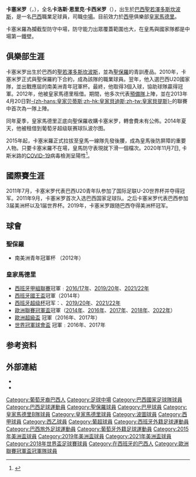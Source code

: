 {{noteTA
|G1=football
|G2=西甲
|T=zh-hans:卡洛斯·卡塞米罗;zh-hk:卡路士·卡斯米路;zh-tw:卡洛斯·卡塞米洛;
|1=zh-hans:卡塞米罗;zh-hk:卡斯米路;zh-tw:卡塞米羅
}}
{{Infobox football biography
| name = 卡塞米罗<br/>Casimiro
| image = Casemiro.jpg
| caption = 
| fullname = Carlos Henrique Casimiro
| height = 184cm
| birth_date = {{Birth date and age|1992|2|23|mf=y}}
| birth_place = {{BRA}}[[聖若澤多斯坎波斯|聖若澤多斯坎波斯]]
| currentclub = [[皇家馬德里|皇家馬德里]]
| clubnumber =14
| position = [[足球位置|防守中場]]
| youthyears1 = 2002–2010
| youthclubs1 = [[聖保羅足球會|聖保羅]]
| years1 = 2010–2013
| clubs1 = [[聖保羅足球會|聖保羅]]
| caps1 = 62
| goals1 = 6
| years2 = 2013
| clubs2 = → [[皇家马德里卡斯蒂利亚足球俱乐部|皇家馬德里B隊]]
| caps2 = 15
| goals2 = 1
| years3 = 2013
| clubs3 = → [[皇家馬德里|皇家馬德里]]
| caps3 = 1
| goals3 = 0
| years4 = 2013–
| clubs4 = [[皇家馬德里|皇家馬德里]]
| caps4 = 185
| goals4 = 23
| years5 = 2014–2015
| clubs5 = → [[波尔图足球俱乐部|波圖]]
| caps5 = 28
| goals5 = 3
| nationalyears1 = 2009
| nationalteam1 = [[巴西17歲以下國家足球隊|巴西U17]]
| nationalcaps1 = 3
| nationalgoals1 = 0
| nationalyears2 = 2011
| nationalteam2 = [[巴西20歲以下國家足球隊|巴西U20]]
| nationalcaps2 = 15
| nationalgoals2 = 3
| nationalyears3 = 2011–
| nationalteam3  = [[巴西國家足球隊|巴西]]
| nationalcaps3  = 46
| nationalgoals3 = 3
| pcupdate = 2018年5月19日
| ntupdate = 2018年7月2日
}}

'''卡塞米罗'''（{{lang-pt|'''Casemiro'''}}，{{bd|1992年|2月23日||}}），全名'''卡洛斯·恩里克·卡西米罗'''（{{lang-pt|'''Carlos Henrique Casimiro'''}}），出生於[[巴西|巴西]][[聖若澤多斯坎波斯|聖若澤多斯坎波斯]]，是一名[[巴西|巴西]]職業足球員，司職[[中場|中場]]。目前效力於[[西甲|西甲]]俱樂部[[皇家馬德里|皇家馬德里]]。

卡塞米羅為攔截型防守中場，防守能力出眾覆蓋範圍也大，在皇馬與國家隊都是中場第一鐵壁。

==俱樂部生涯==
卡塞米罗出生於巴西的[[聖若澤多斯坎波斯|聖若澤多斯坎波斯]]，並為[[聖保羅足球會|聖保羅]]的青訓產品。2010年，卡塞米罗正式與聖保羅約下合約，成為該隊的職業球員。翌年，他入選巴西U20國家隊，並出戰應屆的南美洲青年冠軍杯。最終，他取得3個入球，協助球隊贏得冠軍。2012年，他被皇家馬德里租借。期間，他多次代表[[皇家马德里卡斯蒂利亚足球俱乐部|預備隊]]上陣，並在2013年4月20日對[[皇家貝迪斯|-{zh-hans:皇家贝蒂斯;zh-hk:皇家貝迪斯;zh-tw:皇家貝提斯}-]]的聯賽中首次為一隊上陣。

同年夏季，皇家馬德里正底向聖保羅收購卡塞米罗，轉會費未有公佈。2014年夏天，他被租借到葡萄牙超级联赛球队波尔图。

2015年起，卡塞米羅正式拉拔至皇馬一線隊先發後腰，成為皇馬後防屏障的重要人物。只要卡塞米羅不在場，皇馬防守表現就下滑一個檔次。2020年11月7日, 卡斯米路的[[COVID-19|COVID-19]]病毒檢測呈陽性<ref>{{cite web|url=https://www.realmadrid.com/en/news/2020/11/07/official-announcement|title=Official Announcement|publisher=Real Madrid CF|date=7 November 2020|accessdate=7 November 2020|archive-date=2020-11-24|archive-url=https://web.archive.org/web/20201124004002/https://www.realmadrid.com/en/news/2020/11/07/official-announcement|dead-url=no}}</ref>。

==國際賽生涯==
2011年7月，卡塞米罗代表巴西U20青年队参加了国际足联U-20世界杯并夺得冠军。2011年9月，卡塞米罗首次入选巴西国家足球队。之后卡塞米罗代表巴西参加3届美洲杯以及1届世界杯。2019年，卡塞米罗跟随巴西夺得美洲杯冠军。

== 球會 ==
=== 聖保羅 ===
*南美洲青年冠軍杯 （2012年）
=== 皇家馬德里 ===
* [[西班牙甲組聯賽|西班牙甲組聯賽]]冠軍﹕[[2016年至2017年西班牙甲組足球聯賽|2016/17年]]、[[2019/20年|2019/20年]]、[[2021/22年|2021/22年]]
* [[西班牙國王盃|西班牙國王盃]]冠軍（2014年）
* [[西班牙超级杯|西班牙超级杯]]冠军：{{link-en|2017年西班牙超级杯|2017_Supercopa_de_España|2017年}}、[[2019/20年|2019/20年]]、[[2021–22年西班牙超級盃|2021/22年]]
* [[歐洲聯賽冠軍盃|歐洲聯賽冠軍盃]]冠軍（[[2013–14年歐洲冠軍聯賽|2014年]]、[[2015–16年歐洲冠軍聯賽|2016年]]、[[2016–17年歐洲冠軍聯賽|2017年]]、[[2017–18年歐洲冠軍聯賽|2018年]]、[[2021–22年歐洲冠軍聯賽|2022年]]）
* [[歐洲超級盃|歐洲超級盃]] 冠軍（2016年、2017年）
* [[世界冠軍球會盃|世界冠軍球會盃]] 冠軍﹕2016年、2017年

== 参考资料 ==
{{reflist}}

== 外部連結 ==
*{{BDFutbol}}
*{{Soccerway}}

{{皇家馬德里}}
{{2015年美洲國家盃足球賽巴西參賽名單}}
{{2016年美洲盃足球賽巴西參賽名單}}
{{2018年世界盃足球賽巴西參賽名單}}
{{2019年美洲盃足球賽巴西參賽名單}}
{{2021年美洲盃足球賽巴西參賽名單}}

{{DEFAULTSORT:Casemiro}}
[[Category:葡萄牙裔巴西人|Category:葡萄牙裔巴西人]]
[[Category:足球中場|Category:足球中場]]
[[Category:巴西國家足球隊球員|Category:巴西國家足球隊球員]]
[[Category:巴西足球運動員|Category:巴西足球運動員]]
[[Category:聖保羅球員|Category:聖保羅球員]]
[[Category:巴甲球員|Category:巴甲球員]]
[[Category:皇家馬德里B隊球員|Category:皇家馬德里B隊球員]]
[[Category:皇家馬德里球員|Category:皇家馬德里球員]]
[[Category:波圖球員|Category:波圖球員]]
[[Category:西甲球員|Category:西甲球員]]
[[Category:西乙球員|Category:西乙球員]]
[[Category:葡超球員|Category:葡超球員]]
[[Category:西班牙外籍足球運動員|Category:西班牙外籍足球運動員]]
[[Category:巴西旅外足球運動員|Category:巴西旅外足球運動員]]
[[Category:葡萄牙外籍足球運動員|Category:葡萄牙外籍足球運動員]]
[[Category:2015年美洲盃球員|Category:2015年美洲盃球員]]
[[Category:2019年美洲盃球員|Category:2019年美洲盃球員]]
[[Category:2021年美洲盃球員|Category:2021年美洲盃球員]]
[[Category:2018年世界盃足球賽球員|Category:2018年世界盃足球賽球員]]
[[Category:在西班牙的巴西人|Category:在西班牙的巴西人]]
[[Category:歐洲聯賽冠軍盃冠軍隊球員|Category:歐洲聯賽冠軍盃冠軍隊球員]]